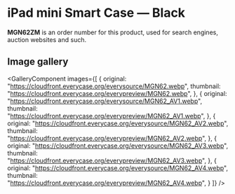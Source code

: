 
# iPad mini Smart Case — Black

<Callout type='info' emoji='👉🏻'>**MGN62ZM** is an order number for this product, used for search engines, auction websites and such.</Callout>

## Image gallery

<GalleryComponent
    images={[
      {
        original: "https://cloudfront.everycase.org/everysource/MGN62.webp",
        thumbnail: "https://cloudfront.everycase.org/everypreview/MGN62.webp",
      },
      {
        original: "https://cloudfront.everycase.org/everysource/MGN62_AV1.webp",
        thumbnail: "https://cloudfront.everycase.org/everypreview/MGN62_AV1.webp",
      },
      {
        original: "https://cloudfront.everycase.org/everysource/MGN62_AV2.webp",
        thumbnail: "https://cloudfront.everycase.org/everypreview/MGN62_AV2.webp",
      },
      {
        original: "https://cloudfront.everycase.org/everysource/MGN62_AV3.webp",
        thumbnail: "https://cloudfront.everycase.org/everypreview/MGN62_AV3.webp",
      },
      {
        original: "https://cloudfront.everycase.org/everysource/MGN62_AV4.webp",
        thumbnail: "https://cloudfront.everycase.org/everypreview/MGN62_AV4.webp",
      }
    ]}
  />
